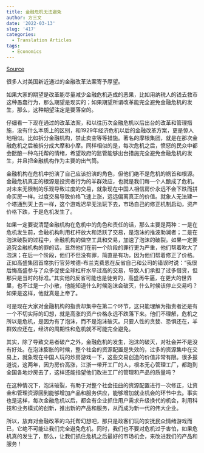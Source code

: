 ```yaml
---
title: 金融危机无法避免
author: 方三文
date: '2022-03-13'
slug: '417'
categories:
  - Translation Articles
tags:
  - Economics
---
```


[Source](https://xueqiu.com/1955602780/20107725)

很多人对美国新近通过的金融改革法案寄予厚望。

如果大家的期望是改革能尽量减少金融危机造成的恶果，比如用纳税人的钱去救市这种愚蠢行为，那么期望是现实的；如果期望所谓改革能完全避免金融危机的发生，那么，这种期望注定是要落空的。

仔细看一下现在通过的改革法案，和以往历次金融危机以后出台的改革和管理措施，没有什么本质上的区别，和1929年经济危机以后的金融改革方案，更是惊人地相似。比如拆分金融机构，禁止卖空等等措施。著名的摩根集团，就是在那次金融危机之后被拆分成大摩和小摩。同样相似的是，每次危机之后，愤怒的民众中都会酝酿一种乌托帮的情绪，希望政府的监管能够出台措施完全避免金融危机的发生，并且把金融机构作为主要的出气筒。

金融机构在危机中扮演了自己应该扮演的角色，但他们绝不是危机的祸首和根源。金融危机真正的根源是投资者行为的羊群效应，也就是我们每一个人酿成了危机。对未来无限制的乐观导致过度的交易，就象现在中国人相信房价永远不会下跌而拼命买房一样。过度交易导致价格飞速上涨，远远偏离真正的价值。就象人无法建一个塔通到天上去一样，这个游戏迟早无法玩下去，市场自己的修正机制启动，资产价格下跌，于是危机发生了。

如果一定要说清楚金融机构在危机中的角色和责任的话，那么主要是两种：一是在危机发生前，金融机构利用杠杆放大和活跃了交易，是泡沫的推波助澜者；二是在泡沫破裂的过程中，金融机构的做空工具和交易，加速了泡沫的破裂。如果一定要追究金融机构的罪的话，显然他们在前一个阶段的罪行更为严重，他们帮着吹大了泡沫；在后一个阶段，他们不但没有罪，简直是有功，因为他们帮着修正了价格。正如高盛集团首席执行官劳埃德-布兰克费恩在反省自己和公司的错误时说：“我很后悔高盛参与了众多促使全球杠杆水平过高的交易，导致人们承担了过多借贷，但那只是当时的标准。”其实他的反省可能也是徒劳的，高盛再牛逼，在更大的世界里，也不过是一介小散，他能知道什么时候泡沫会破灭，什么时候该停止交易吗？如果是这样，他就真是上帝了。

可是现在大家对金融机构的指责却集中在第二个环节，这只能理解为指责者还是有一个不切实际的幻想，就是高涨的资产价格永远不跌落下来。他们不理解，危机之所以是危机，是因为有了泡沫，而不是泡沫破灭。只要人性的贪婪、恐惧还在，羊群效应还在，经济的周期性和危机就不可能完全避免。

其实，除了导致交易者破产之外，金融危机的发生，泡沫的破灭，对社会并不是没有好处。在泡沫膨胀的时候，整个社会的资源配置是失效的，过多的资源集中在交易上，就象现在中国人玩的炒房游戏一下，这些交易创造的价值非常有限。很多报道说，这两年，因为房价高涨，江浙一带开工厂的人，根本无心管理工厂，都跑到全国各地炒房去了，这样还能指望他们改进工厂的管理和产品的质量吗？

在这种情况下，泡沫破裂，有助于对整个社会扭曲的资源配置进行一次修正，让资金和管理资源回到能够增加产品和服务供应，能够增加就业机会的环节中去。事实也是这样，每次金融危机以后，都会有企业抓住用户需求升级换代的机会，利用科技和业务模式的创新，推出新的产品和服务，从而成为新一代的伟大企业。

所以，放弃对金融改革的乌托帮幻想吧，那只是政客们玩的安抚民众情绪游戏而已，它绝不可能让我们完全避免危机。同时，我们也不要对危机过于害怕，如果危机真的发生了，那么，让我们抓住危机之后最好的市场机会，来改进我们的产品和服务！

